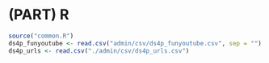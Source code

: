 # (PART) R {.unnumbered}

```r
source("common.R")
ds4p_funyoutube <- read.csv("admin/csv/ds4p_funyoutube.csv", sep = "")
ds4p_urls <- read.csv("./admin/csv/ds4p_urls.csv")
```

